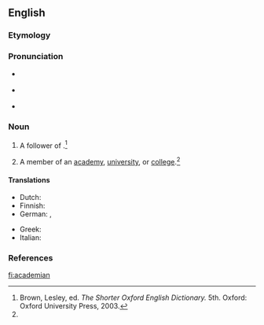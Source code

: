 ==English==

===Etymology===
{{suffix|academia|an|t2=belonging to}}

===Pronunciation===
* {{a|RP}} {{IPA|/ˌæk.əˈdiː.mi.n̩/}}
* {{a|US}} {{IPA|/ˌæk.əˈdi.mi.n̩/}}
* {{rhymes|iːmiən}}

===Noun===
{{en-noun}}

# {{historical|obsolete}} A follower of {{w|Plato}}.{{defdate|Attested from the mid 16th century until the late 17th century.}}<ref name=SOED>Brown, Lesley, ed. ''The Shorter Oxford English Dictionary.'' 5th. Oxford: Oxford University Press, 2003.</ref>
# {{obsolete}} A member of an [[academy]], [[university]], or [[college]].{{defdate|Attested from the mid 16th century until the late 17th century.}}<ref name=SOED/>


====Translations====
{{trans-top|member of an academy}}
* Dutch: {{t+|nl|academicus|m}}
* Finnish: {{t+|fi|akateemikko}}
* German: {{t+|de|Akademiker|m}}, {{t+|de|Akademikerin|f}}
{{trans-mid}}
* Greek: {{t+|el|ακαδημαϊκός|m}}
* Italian: {{t+|it|accademico|m}}
{{trans-bottom}}

===References===
<references/>

[[fi:academian]]